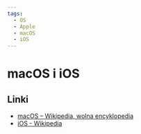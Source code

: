 ```yaml
---
tags:
  - OS
  - Apple
  - macOS
  - iOS
---
```


# macOS i iOS

## Linki

- [macOS – Wikipedia, wolna encyklopedia](https://pl.wikipedia.org/wiki/MacOS)
- [iOS - Wikipedia](https://en.wikipedia.org/wiki/IOS)
